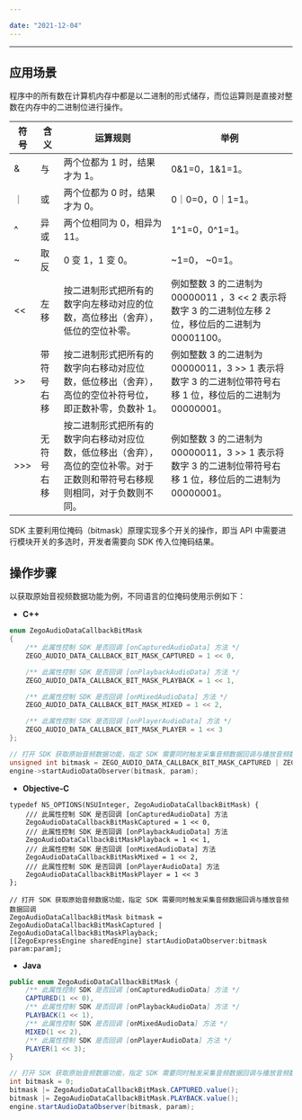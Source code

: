 ```yaml
---

date: "2021-12-04"
---
```


<Title>如何使用位掩码？</Title>




---

## 应用场景

程序中的所有数在计算机内存中都是以二进制的形式储存，而位运算则是直接对整数在内存中的二进制位进行操作。

| 符号|  含义  |  运算规则 | 举例 |
|---------|--------|--------|--------|
| & | 与 | 两个位都为 1 时，结果才为 1。 | 0&1=0，1&1=1。 |
| ｜ | 或 | 两个位都为 0 时，结果才为 0。 | 0｜0=0，0｜1=1。 |
| ^ | 异或 |  两个位相同为 0，相异为 11。 | 1^1=0，0^1=1。 |
| ~ | 取反 |0 变 1，1 变 0。 |~1=0， ~0=1。|
|  \<\<  | 左移   | 按二进制形式把所有的数字向左移动对应的位数，高位移出（舍弃），低位的空位补零。   | 例如整数 3 的二进制为 00000011 ，3 \<< 2 表示将数字 3 的二进制位左移 2 位，移位后的二进制为 00001100。|
|  >>  | 带符号右移   |  按二进制形式把所有的数字向右移动对应位数，低位移出（舍弃），高位的空位补符号位，即正数补零，负数补 1。 |  例如整数 3 的二进制为 00000011，3 >> 1 表示将数字 3 的二进制位带符号右移 1 位，移位后的二进制为 00000001。  |
|  >>>  | 无符号右移   |  按二进制形式把所有的数字向右移动对应位数，低位移出（舍弃），高位的空位补零。对于正数则和带符号右移规则相同，对于负数则不同。  | 例如整数 3 的二进制为 00000011，3 >> 1 表示将数字 3 的二进制位带符号右移 1 位，移位后的二进制为 00000001。  |

SDK 主要利用位掩码（bitmask）原理实现多个开关的操作，即当 API 中需要进行模块开关的多选时，开发者需要向 SDK 传入位掩码结果。

## 操作步骤

以获取原始音视频数据功能为例，不同语言的位掩码使用示例如下：

- **C++** 

```cpp
enum ZegoAudioDataCallbackBitMask
{
    /** 此属性控制 SDK 是否回调 [onCapturedAudioData] 方法 */
    ZEGO_AUDIO_DATA_CALLBACK_BIT_MASK_CAPTURED = 1 << 0,

    /** 此属性控制 SDK 是否回调 [onPlaybackAudioData] 方法 */
    ZEGO_AUDIO_DATA_CALLBACK_BIT_MASK_PLAYBACK = 1 << 1,

    /** 此属性控制 SDK 是否回调 [onMixedAudioData] 方法 */
    ZEGO_AUDIO_DATA_CALLBACK_BIT_MASK_MIXED = 1 << 2,

    /** 此属性控制 SDK 是否回调 [onPlayerAudioData] 方法 */
    ZEGO_AUDIO_DATA_CALLBACK_BIT_MASK_PLAYER = 1 << 3
};

// 打开 SDK 获取原始音频数据功能，指定 SDK 需要同时触发采集音频数据回调与播放音频数据回调
unsigned int bitmask = ZEGO_AUDIO_DATA_CALLBACK_BIT_MASK_CAPTURED | ZEGO_AUDIO_DATA_CALLBACK_BIT_MASK_PLAYBACK;
engine->startAudioDataObserver(bitmask, param);
```

- **Objective-C**

```objc
typedef NS_OPTIONS(NSUInteger, ZegoAudioDataCallbackBitMask) {
    /// 此属性控制 SDK 是否回调 [onCapturedAudioData] 方法
    ZegoAudioDataCallbackBitMaskCaptured = 1 << 0,
    /// 此属性控制 SDK 是否回调 [onPlaybackAudioData] 方法
    ZegoAudioDataCallbackBitMaskPlayback = 1 << 1,
    /// 此属性控制 SDK 是否回调 [onMixedAudioData] 方法
    ZegoAudioDataCallbackBitMaskMixed = 1 << 2,
    /// 此属性控制 SDK 是否回调 [onPlayerAudioData] 方法
    ZegoAudioDataCallbackBitMaskPlayer = 1 << 3
};

// 打开 SDK 获取原始音频数据功能，指定 SDK 需要同时触发采集音频数据回调与播放音频数据回调
ZegoAudioDataCallbackBitMask bitmask = ZegoAudioDataCallbackBitMaskCaptured | ZegoAudioDataCallbackBitMaskPlayback;
[[ZegoExpressEngine sharedEngine] startAudioDataObserver:bitmask param:param];
```

- **Java**

```java
public enum ZegoAudioDataCallbackBitMask {
    /** 此属性控制 SDK 是否回调 [onCapturedAudioData] 方法 */
    CAPTURED(1 << 0),
    /** 此属性控制 SDK 是否回调 [onPlaybackAudioData] 方法 */
    PLAYBACK(1 << 1),
    /** 此属性控制 SDK 是否回调 [onMixedAudioData] 方法 */
    MIXED(1 << 2),
    /** 此属性控制 SDK 是否回调 [onPlayerAudioData] 方法 */
    PLAYER(1 << 3);
}

// 打开 SDK 获取原始音频数据功能，指定 SDK 需要同时触发采集音频数据回调与播放音频数据回调
int bitmask = 0;
bitmask |= ZegoAudioDataCallbackBitMask.CAPTURED.value();
bitmask |= ZegoAudioDataCallbackBitMask.PLAYBACK.value();
engine.startAudioDataObserver(bitmask, param);
```
